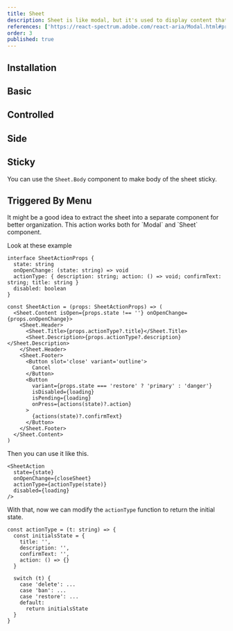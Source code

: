 ```yaml
---
title: Sheet
description: Sheet is like modal, but it's used to display content that complements the main content of the screen.
references: ['https://react-spectrum.adobe.com/react-aria/Modal.html#props']
order: 3
published: true
---
```


## Installation
<Install component='sheet' />

## Basic
<Demo center component='overlays/sheet/sheet-demo' />

## Controlled
<Demo center component='overlays/sheet/sheet-controlled-demo' />

## Side
<Demo center component='overlays/sheet/sheet-position-demo' />

## Sticky
You can use the `Sheet.Body` component to make body of the sheet sticky.
<Demo center component='overlays/sheet/sheet-sticky-demo' />

## Triggered By Menu
<Demo center component='overlays/sheet/sheet-triggered-by-menu-demo' />

<Note>
It might be a good idea to extract the sheet into a separate component for better organization.
This action works both for `Modal` and `Sheet` component.
</Note>

Look at these example

```tsx
interface SheetActionProps {
  state: string
  onOpenChange: (state: string) => void
  actionType: { description: string; action: () => void; confirmText: string; title: string }
  disabled: boolean
}

const SheetAction = (props: SheetActionProps) => (
  <Sheet.Content isOpen={props.state !== ''} onOpenChange={props.onOpenChange}>
    <Sheet.Header>
      <Sheet.Title>{props.actionType?.title}</Sheet.Title>
      <Sheet.Description>{props.actionType?.description}</Sheet.Description>
    </Sheet.Header>
    <Sheet.Footer>
      <Button slot='close' variant='outline'>
        Cancel
      </Button>
      <Button
        variant={props.state === 'restore' ? 'primary' : 'danger'}
        isDisabled={loading}
        isPending={loading}
        onPress={actions(state)?.action}
      >
        {actions(state)?.confirmText}
      </Button>
    </Sheet.Footer>
  </Sheet.Content>
)
```

Then you can use it like this.

```
<SheetAction
  state={state}
  onOpenChange={closeSheet}
  actionType={actionType(state)}
  disabled={loading}
/>
```

With that, now we can modify the `actionType` function to return the initial state.

```tsx
const actionType = (t: string) => {
  const initialsState = {
    title: '',
    description: '',
    confirmText: '',
    action: () => {}
  }

  switch (t) {
    case 'delete': ...
    case 'ban': ...
    case 'restore': ...
    default:
      return initialsState
  }
}
```
